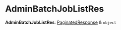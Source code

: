 
# AdminBatchJobListRes

 **AdminBatchJobListRes**: [PaginatedResponse](../interfaces/medusa.PaginatedResponse.mdx) & `object`
